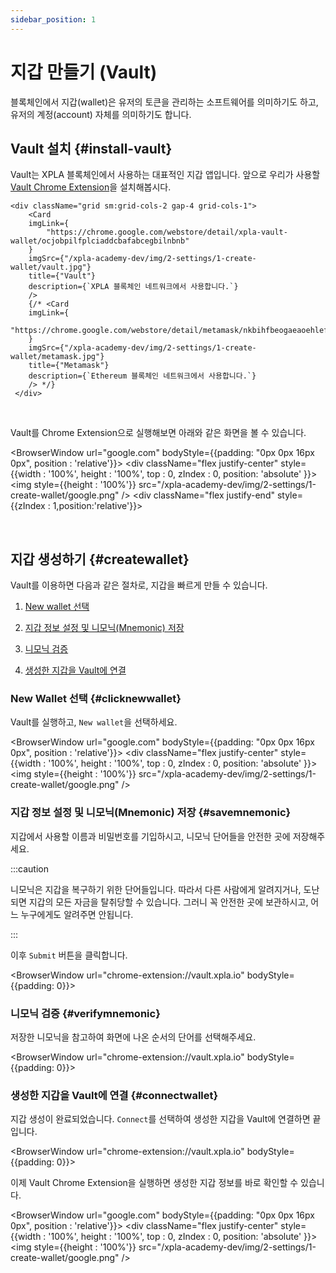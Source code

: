 ```yaml
---
sidebar_position: 1
---
```


# 지갑 만들기 (Vault)


블록체인에서 지갑(wallet)은 유저의 토큰을 관리하는 소프트웨어를 의미하기도 하고, 유저의 계정(account) 자체를 의미하기도 합니다.

## Vault 설치 {#install-vault}

Vault는 XPLA 블록체인에서 사용하는 대표적인 지갑 앱입니다. 앞으로 우리가 사용할 [Vault Chrome Extension](https://chrome.google.com/webstore/detail/xpla-vault-wallet/ocjobpilfplciaddcbafabcegbilnbnb)을 설치해봅시다.

```mdx-code-block
<div className="grid sm:grid-cols-2 gap-4 grid-cols-1">
    <Card
    imgLink={
        "https://chrome.google.com/webstore/detail/xpla-vault-wallet/ocjobpilfplciaddcbafabcegbilnbnb"
    }
    imgSrc={"/xpla-academy-dev/img/2-settings/1-create-wallet/vault.jpg"}
    title={"Vault"}
    description={`XPLA 블록체인 네트워크에서 사용합니다.`}
    />
    {/* <Card
    imgLink={
        "https://chrome.google.com/webstore/detail/metamask/nkbihfbeogaeaoehlefnkodbefgpgknn"
    }
    imgSrc={"/xpla-academy-dev/img/2-settings/1-create-wallet/metamask.jpg"}
    title={"Metamask"}
    description={`Ethereum 블록체인 네트워크에서 사용합니다.`}
    /> */}
 </div>
```

<br />

Vault를 Chrome Extension으로 실행해보면 아래와 같은 화면을 볼 수 있습니다.


<BrowserWindow url="google.com" bodyStyle={{padding: "0px 0px 16px 0px", position : 'relative'}}>
    <div className="flex justify-center" style={{width : '100%', height : '100%', top : 0, zIndex : 0, position: 'absolute' }}>
        <img  style={{height : '100%'}} src="/xpla-academy-dev/img/2-settings/1-create-wallet/google.png" />
    </div>
    <div className="flex justify-end" style={{zIndex : 1,position:'relative'}}>
        <VaultImgCard imgSrc="/xpla-academy-dev/img/2-settings/1-create-wallet/install-vault.png" />
    </div>
</BrowserWindow>

<br />

## 지갑 생성하기 {#createwallet}

Vault를 이용하면 다음과 같은 절차로, 지갑을 빠르게 만들 수 있습니다.

1. [New wallet 선택](/docs/settings/create-wallet/create-wallet-with-vault#clicknewwallet)

2. [지갑 정보 설정 및 니모닉(Mnemonic) 저장](/docs/settings/create-wallet/create-wallet-with-vault#savemnemonic)

3. [니모닉 검증](/docs/settings/create-wallet/create-wallet-with-vault#verifymnemonic)

4. [생성한 지갑을 Vault에 연결](/docs/settings/create-wallet/create-wallet-with-vault#connectwallet)

### New Wallet 선택 {#clicknewwallet}

Vault를 실행하고, `New wallet`을 선택하세요.

<BrowserWindow url="google.com" bodyStyle={{padding: "0px 0px 16px 0px", position : 'relative'}}>
    <div className="flex justify-center" style={{width : '100%', height : '100%', top : 0, zIndex : 0, position: 'absolute' }}>
        <img  style={{height : '100%'}} src="/xpla-academy-dev/img/2-settings/1-create-wallet/google.png" />
    </div>
<div className="flex justify-end" style={{zIndex : 1,position:'relative'}}>
    <VaultImgCard imgSrc="/xpla-academy-dev/img/2-settings/1-create-wallet/select-newwallet.png" />
</div>
</BrowserWindow>

### 지갑 정보 설정 및 니모닉(Mnemonic) 저장 {#savemnemonic}

지갑에서 사용할 이름과 비밀번호를 기입하시고, 니모닉 단어들을 안전한 곳에 저장해주세요.

:::caution

니모닉은 지갑을 복구하기 위한 단어들입니다. 따라서 다른 사람에게 알려지거나, 도난되면 지갑의 모든 자금을 탈취당할 수 있습니다. 그러니 꼭 안전한 곳에 보관하시고, 어느 누구에게도 알려주면 안됩니다.

:::

이후 `Submit` 버튼을 클릭합니다.

<BrowserWindow url="chrome-extension://vault.xpla.io" bodyStyle={{padding: 0}}>
<div className="flex justify-center" style={{backgroundColor : 'hsl(240, 20%, 97%)', position : 'relative'}}>
    <div style={{position : 'absolute', backgroundColor : '#031435', height : '58px', width : '100%', top : 0, zIndex : 0}} />
    <VaultImgCard style={{zIndex : 1}} imgSrc="/xpla-academy-dev/img/2-settings/1-create-wallet/save-mnemonic.png" />
</div>
</BrowserWindow>

### 니모닉 검증 {#verifymnemonic}

저장한 니모닉을 참고하여 화면에 나온 순서의 단어를 선택해주세요.

<BrowserWindow url="chrome-extension://vault.xpla.io" bodyStyle={{padding: 0}}>
<div className="flex justify-center" style={{backgroundColor : 'hsl(240, 20%, 97%)', position : 'relative'}}>
    <div style={{position : 'absolute', backgroundColor : '#031435', height : '55px', width : '100%', top : 0, zIndex : 0}} />
    <VaultImgCard style={{zIndex : 1}} imgSrc="/xpla-academy-dev/img/2-settings/1-create-wallet/verify-mnemonic.png" />
</div>
</BrowserWindow>

### 생성한 지갑을 Vault에 연결 {#connectwallet}

지갑 생성이 완료되었습니다. `Connect`를 선택하여 생성한 지갑을 Vault에 연결하면 끝입니다.

<BrowserWindow url="chrome-extension://vault.xpla.io" bodyStyle={{padding: 0}}>
<div className="flex justify-center" style={{backgroundColor : 'hsl(240, 20%, 97%)', position : 'relative'}}>
    <div style={{position : 'absolute', backgroundColor : '#031435', height : '53px', width : '100%', top : 0, zIndex : 0}} />
    <VaultImgCard style={{zIndex : 1}} imgSrc="/xpla-academy-dev/img/2-settings/1-create-wallet/connect-wallet.png" />
</div>
</BrowserWindow>

이제 Vault Chrome Extension을 실행하면 생성한 지갑 정보를 바로 확인할 수 있습니다.

<BrowserWindow url="google.com" bodyStyle={{padding: "0px 0px 16px 0px", position : 'relative'}}>
    <div className="flex justify-center" style={{width : '100%', height : '100%', top : 0, zIndex : 0, position: 'absolute' }}>
        <img  style={{height : '100%'}} src="/xpla-academy-dev/img/2-settings/1-create-wallet/google.png" />
    </div>
<div className="flex justify-end" style={{zIndex : 1,position:'relative'}}>
    <VaultImgCard imgSrc="/xpla-academy-dev/img/2-settings/1-create-wallet/create-success.png" />
</div>
</BrowserWindow>